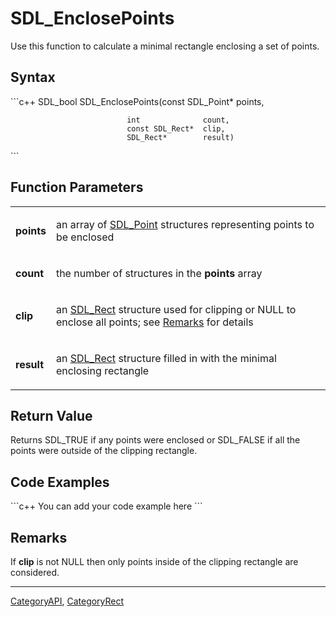 <!-- pragma section-numbers off -->
<!-- pragma disable-camelcase -->

= SDL_EnclosePoints =
Use this function to calculate a minimal rectangle enclosing a set of points.


== Syntax ==
```c++
SDL_bool SDL_EnclosePoints(const SDL_Point* points,
                           int              count,
                           const SDL_Rect*  clip,
                           SDL_Rect*        result)
```

== Function Parameters ==
{|
|'''points'''
|an array of [[SDL_Point]] structures representing points to be enclosed
|-
|'''count'''
|the number of structures in the '''points''' array
|-
|'''clip'''
|an [[SDL_Rect]] structure used for clipping or NULL to enclose all points; see [[#Remarks|Remarks]] for details
|-
|'''result'''
|an [[SDL_Rect]] structure filled in with the minimal enclosing rectangle
|}


== Return Value ==
Returns SDL_TRUE if any points were enclosed or SDL_FALSE if all the points were outside of the clipping rectangle.

== Code Examples ==
```c++
You can add your code example here
```

== Remarks ==
If '''clip''' is not NULL then only points inside of the clipping rectangle are considered.

----
[[CategoryAPI]], [[CategoryRect]]
